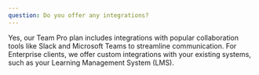 ```yaml
---
question: Do you offer any integrations?
---
```


Yes, our Team Pro plan includes integrations with popular collaboration tools like Slack and Microsoft Teams to streamline communication. For Enterprise clients, we offer custom integrations with your existing systems, such as your Learning Management System (LMS).
